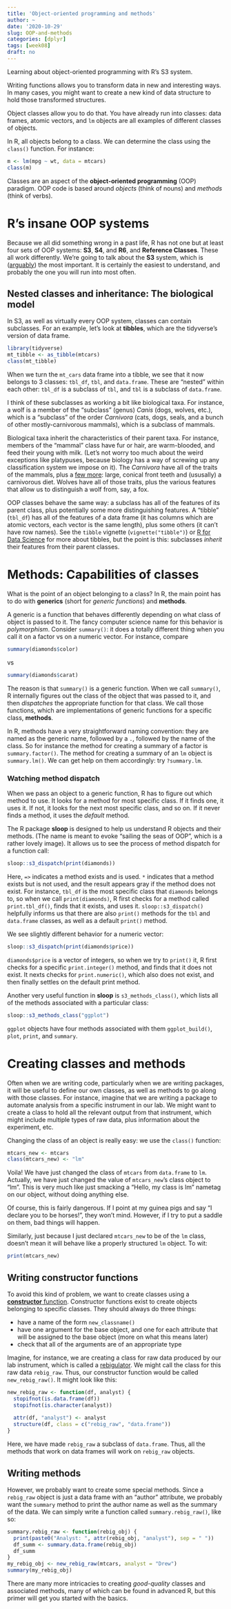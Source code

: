 ```yaml
---
title: 'Object-oriented programming and methods'
author: ~
date: '2020-10-29'
slug: OOP-and-methods
categories: [dplyr]
tags: [week08]
draft: no
---
```


Learning about object-oriented programming with R's S3 system.

<!--more-->

Writing functions allows you to transform data in new and interesting ways. In many cases, you might want to create a new kind of data structure to hold those transformed structures.

Object classes allow you to do that. You have already run into classes: data frames, atomic vectors, and `lm` objects are all examples of different classes of objects. 

In R, all objects belong to a class. We can determine the class using the `class()` function. For instance:

```r
m <- lm(mpg ~ wt, data = mtcars)
class(m)
```

Classes are an aspect of the **object-oriented programming** (OOP) paradigm. OOP code is based around *objects* (think of nouns) and *methods* (think of verbs). 

# R's insane OOP systems

Because we all did something wrong in a past life, R has not one but at least four sets of OOP systems: **S3**, **S4**, and **R6**, and **Reference Classes**. These all work differently. We're going to talk about the **S3** system, which is ([arguably](https://adv-r.hadley.nz/oo.html)) the most important. It is certainly the easiest to understand, and probably the one you will run into most often.

## Nested classes and inheritance: The biological model

In S3, as well as virtually every OOP system, classes can contain subclasses. For an example, let's look at **tibbles**, which are the tidyverse's version of data frame.

```r
library(tidyverse)
mt_tibble <- as_tibble(mtcars)
class(mt_tibble)
```
When we turn the `mt_cars` data frame into a tibble, we see that it now belongs to 3 classes: `tbl_df`, `tbl`, and `data.frame`. These are "nested" within each other: `tbl_df` is a subclass of `tbl`, and `tbl` is a subclass of `data.frame`. 

I think of these subclasses as working a bit like biological taxa. For instance, a wolf is a member of the "subclass" (genus) *Canis* (dogs, wolves, etc.), which is a "subclass" of the order *Carnivora* (cats, dogs, seals, and a bunch of other mostly-carnivorous mammals), which is a subclass of mammals. 

Biological taxa inherit the characteristics of their parent taxa. For instance, members of the "mammal" class have fur or hair, are warm-blooded, and feed their young with milk. (Let's not worry too much about the weird exceptions like platypuses, because biology has a way of screwing up any classification system we impose on it). The *Carnivora* have all of the traits of the mammals, plus a [few more](https://en.wikipedia.org/wiki/Carnivora#Anatomy_and_physiology): large, conical front teeth and (ususally) a carnivorous diet. Wolves have all of those traits, plus the various features that allow us to distinguish a wolf from, say, a fox.

OOP classes behave the same way: a subclass has all of the features of its parent class, plus potentially some more distinguishing features. A "tibble" (`tbl_df`) has all of the features of a data frame (it has columns which are atomic vectors, each vector is the same length), plus some others (it can't have row names). See the `tibble` vignette (`vignette("tibble")`)  or [R for Data Science](https://r4ds.had.co.nz/tibbles.html) for more about tibbles, but the point is this: subclasses *inherit* their features from their parent classes. 

# Methods: Capabilities of classes

What is the point of an object belonging to a class? In R, the main point has to do with **generics** (short for *generic functions*) and **methods**. 

A generic is a function that behaves differently depending on what class of object is passed to it. The fancy computer science name for this behavior is *polymorphism*. Consider `summary()`: it does a totally different thing when you call it on a factor vs on a numeric vector. For instance, compare

```r
summary(diamonds$color)
```
vs 
```r
summary(diamonds$carat)
```

The reason is that `summary()` is a generic function. When we call `summary()`, R internally figures out the class of the object that was passed to it, and then *dispatches* the appropriate function for that class. We call those functions, which are implementations of generic functions for a specific class, **methods**. 

In R, methods have a very straightforward naming convention: they are named as the generic name, followed by a `.`, followed by the name of the class. So for instance the method for creating a summary of a factor is `summary.factor()`. The method for creating a summary of an `lm` object is `summary.lm()`. We can get help on them accordingly: try `?summary.lm`.

### Watching method dispatch

When we pass an object to a generic function, R has to figure out which method to use. It looks for a method for most specific class. If it finds one, it uses it. If not, it looks for the next most specific class, and so on. If it never finds a method, it uses the *default* method.

The R package **sloop** is designed to help us understand R objects and their methods. (The name is meant to evoke "sailing the seas of OOP", which is a rather lovely image). It allows us to see the process of method dispatch for a function call:

```r
sloop::s3_dispatch(print(diamonds))
```

Here, `=>` indicates a method exists and is used. `*` indicates that a method exists but is not used, and the result appears gray if the method does not exist. For instance, `tbl_df` is the most specific class that `diamonds` belongs to, so when we call `print(diamonds)`, R first checks for a method called `print.tbl_df()`, finds that it exists, and uses it. `sloop::s3_dispatch()` helpfully informs us that there are also `print()` methods for the `tbl` and `data.frame` classes, as well as a default `print()` method.

We see slightly different behavior for a numeric vector:

```r
sloop::s3_dispatch(print(diamonds$price))
```
`diamonds$price` is a vector of integers, so when we try to `print()` it, R first checks for a specific `print.integer()` method, and finds that it does not exist. It nexts checks for `print.numeric()`, which also does not exist, and then finally settles on the default print method.

Another very useful function in **sloop** is `s3_methods_class()`, which lists all of the methods associated with a particular class:

```r
sloop::s3_methods_class("ggplot")
```
`ggplot` objects have four methods associated with them `ggplot_build()`, `plot`, `print`, and `summary`. 

# Creating classes and methods

Often when we are writing code, particularly when we are writing packages, it will be useful to define our own classes, as well as methods to go along with those classes. For instance, imagine that we are writing a package to automate analysis from a specific instrument in our lab.  We might want to create a class to hold all the relevant output from that instrument, which might include multiple types of raw data, plus information about the experiment, etc.

Changing the class of an object is really easy: we use the `class()` function:

```r
mtcars_new <- mtcars
class(mtcars_new) <- "lm"
```

Voila! We have just changed the class of `mtcars` from `data.frame` to `lm`. Actually, we have just changed the value of `mtcars_new`'s class object to "lm". This is very much like just smacking a "Hello, my class is lm" nametag on our object, without doing anything else.

Of course, this is fairly dangerous. If I point at my guinea pigs and say "I declare you to be horses!", they won't mind. However, if I try to put a saddle on them, bad things will happen. 

Similarly, just because I just declared `mtcars_new` to be of the `lm` class, doesn't mean it will behave like a properly structured `lm` object. To wit:

```r
print(mtcars_new)
```

## Writing constructor functions

To avoid this kind of problem, we want to create classes using a [**constructor** function](https://adv-r.hadley.nz/s3.html#s3-constructor). Constructor functions exist to create objects belonging to specific classes. They should always do three things:

* have a name of the form `new_classname()`
* have one argument for the base object, and one for each attribute that will be assigned to the base object (more on what this means later)
* check that all of the arguments are of an appropriate type

Imagine, for instance, we are creating a class for raw data produced by our lab instrument, which is called a [rebigulator](https://rebigulator.org/). We might call the class for this raw data `rebig_raw`. Thus, our constructor function would be called `new_rebig_raw()`. It might look like this:

```r
new_rebig_raw <- function(df, analyst) {
  stopifnot(is.data.frame(df))
  stopifnot(is.character(analyst))
  
  attr(df, "analyst") <- analyst
  structure(df, class = c("rebig_raw", "data.frame"))
}
```

Here, we have made `rebig_raw` a subclass of `data.frame`. Thus, all the methods that work on data frames will work on `rebig_raw` objects.

## Writing methods

However, we probably want to create some special methods. Since a `rebig_raw` object is just a data frame with an "author" attribute, we probably want the `summary` method to print the author name as well as the summary of the data. We can simply write a function called `summary.rebig_raw()`, like so:

```r
summary.rebig_raw <- function(rebig_obj) {
  print(paste0("Analyst: ", attr(rebig_obj, "analyst"), sep = " "))
  df_summ <- summary.data.frame(rebig_obj)
  df_summ
}
my_rebig_obj <- new_rebig_raw(mtcars, analyst = "Drew")
summary(my_rebig_obj)
```
There are many more intricacies to creating *good-quality* classes and associated methods, many of which can be found in advanced R, but this primer will get you started with the basics.